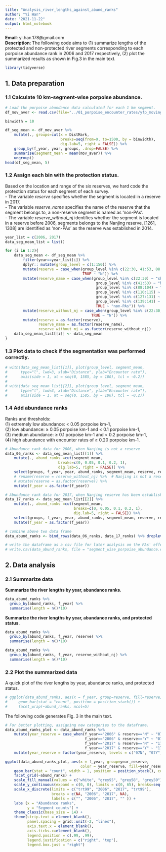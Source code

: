 ---
title: "Analysis_river_lengths_against_abund_ranks"  
author: "Yi Han"  
date: "2021-11-22"
output: html_notebook
---
**Email**: yi.han.178@gmail.com  
**Description**: The following code aims to (1) summarize lengths of the protected 
and non-protected river segments corresponding to each porpoise abundance rank in 
2006 and 2017  respectively, (2) plot the summarized results as shown in Fig.3 in 
the main text.

```{r include=FALSE}
library(tidyverse)
```

## 1. Data preparation  
### 1.1 Calculate 10 km-segment-wise porpoise abundance.  
```{r message = FALSE}
# Load the porpoise abundance data calculated for each 1 km segment.
df_mov_aver <- read.csv(file="../01_porpoise_encounter_rates/yfp_moving_average_06_17.csv")

binwidth = 10

df_seg_mean <- df_mov_aver %>%
    mutate(., groups=cut(x = DistMark,
                         breaks=seq(from=0, to=1500, by = binwidth),
                         dig.lab=5, right = FALSE)) %>%
    group_by(f_year, year, groups, .drop=FALSE) %>%
    summarise(segment_mean = mean(mov_aver)) %>%
    ungroup()
head(df_seg_mean, 5)
```

### 1.2 Assign each bin with the protection status.  
Based on the location and range of the six reserves, we hard code the protection
status for each segment of each survey.  
- The variable _reserve_ specifies whether the segment is located in a reserve in 2017.    
- The variable _reserve_name_ specifies the name of the reserve that the segment 
belongs to, a non-reserve segment is named as 'non-PAs'.  
- The variable _reserve_without_nj_ identifies whether the segment is located in 
a reserve before 2006, segments belongs to the Nanjing reserve, [1261, 1308] 
are identified as 'non-PAs' as the reserve was established in 2014.  

```{r message = FALSE}
year_list = c(2006, 2017)
data_seg_mean_list = list()

for (i in 1:2){
    data_seg_mean <- df_seg_mean %>%
        filter(year==year_list[i]) %>%
        dplyr:: mutate(group_level = c(1:150)) %>%
        mutate(reserve = case_when(group_level %in% c(22:30, 41:53, 88:104, 110:115, 127:131, 139:141) ~ "Y",
                                   TRUE ~ "N")) %>%
        mutate(reserve_name = case_when(group_level %in% c(22:30) ~ "shishou",
                                         group_level %in% c(41:53) ~ "honghu",
                                         group_level %in% c(88:104) ~ "anqing",
                                         group_level %in% c(110:115) ~ "tongling",
                                         group_level %in% c(127:131) ~ "nanjing",
                                         group_level %in% c(139:141) ~ "zhenjiang",
                                         TRUE ~ "non-PAs")) %>%
        mutate(reserve_without_nj = case_when(group_level %in% c(22:30, 41:53, 88:104, 110:115, 139:141) ~ "Y",
                                       TRUE ~ "N")) %>%
        mutate(reserve = as.factor(reserve),
               reserve_name = as.factor(reserve_name),
               reserve_without_nj = as.factor(reserve_without_nj)) 
    data_seg_mean_list[[i]] <- data_seg_mean
}

```

### 1.3 Plot data to check if the segmentation was performed correctly.
```{r}
# with(data_seg_mean_list[[1]], plot(group_level, segment_mean, 
#      type="l", lwd=3, xlab="Distance", ylab="Encounter rate"), 
#      axis(side = 1, at = seq(0, 1585, by = 100), tcl = -0.2))
# 
# with(data_seg_mean_list[[2]], plot(group_level, segment_mean, 
#      type="l", lwd=3, xlab="Distance", ylab="Encounter rate"), 
#      axis(side = 1, at = seq(0, 1585, by = 100), tcl = -0.2))
```

### 1.4 Add abundance ranks  
Ranks and thresholds:   
    (1) extremely low abundance: < 0.05 porpoise km-1,  
    (2) low abundance:  ≥ 0.05 porpoise km-1 and < 0.1 porpoise km-1,  
    (3) medium abundance: ≥ 0.1 porpoise km-1 and < 0.2 porpoise km-1,  
    (4) high abundance with encounter rates of ≥ 0.20 porpoise km-1.  
    
```{r message = FALSE}
# Abundance rank data for 2006, when Nanjing is not a reserve
data_06_ranks <- data_seg_mean_list[[1]] %>% 
    mutate(., abund_ranks =cut(segment_mean, 
                        breaks=c(0, 0.05, 0.1, 0.2, 1), 
                        dig.lab=5, right = FALSE)) %>%
    select(groups, f_year, year, abund_ranks, segment_mean, reserve, reserve_without_nj) %>%
    # rename(reserve = reserve_without_nj) %>%  # Nanjing is not a reserve in 2006
    # mutate(reserve = as.factor(reserve)) %>%
    mutate(f_year = as.factor(f_year))

# Abundance rank data for 2017, when Nanjing reserve has been established
data_17_ranks <- data_seg_mean_list[[2]] %>%
    mutate(., abund_ranks =cut(segment_mean, 
                               breaks=c(0, 0.05, 0.1, 0.2, 1), 
                               dig.lab=5, right = FALSE)) %>%
    select(groups, f_year, year, abund_ranks, segment_mean, reserve, reserve_without_nj) %>%
    mutate(f_year = as.factor(f_year))

# combine above two data frame
data_abund_ranks <- bind_rows(data_06_ranks, data_17_ranks) %>% droplevels()

# write the dataframe as a csv file for later analysis on the PAs' effects on the porpoise abundance.
# write.csv(data_abund_ranks, file = "segment_wise_porpoise_abundance.csv", row.names = FALSE)
```

## 2. Data analysis  
### 2.1 Summarize data   
__Summarize the river lengths by year, abundance ranks.__   
```{r message = FALSE}
data_abund_ranks %>% 
  group_by(abund_ranks, f_year) %>%
  summarise(length = n()*10)
```
__Summarize the river lengths by year, abundance ranks, and protected status.__  
```{r message = FALSE}
data_abund_ranks %>% 
  group_by(abund_ranks, f_year, reserve) %>%
  summarise(length = n()*10)

data_abund_ranks %>% 
  group_by(abund_ranks, f_year, reserve_without_nj) %>%
  summarise(length = n()*10)
```

### 2.2 Plot the summarized data  
A quick plot of the river lengths by year, abundance ranks, and protected status.  
```{r}
# ggplot(data_abund_ranks, aes(x = f_year, group=reserve, fill=reserve)) +
#     geom_bar(stat = "count", position = position_stack()) +
#     facet_wrap(~abund_ranks, ncol=5)
```

The following code generates Fig. 3 in the main text.    
```{r}
# For better plotting, assigning new categories to the dataframe.
data_abund_ranks_plot <- data_abund_ranks %>%
    mutate(year_reserve = case_when(f_year=="2006" & reserve=="N" ~ "07N",
                                    f_year=="2006" & reserve=="Y" ~ "07Y",
                                    f_year=="2017" & reserve=="N" ~ "17N",
                                    f_year=="2017" & reserve=="Y" ~ "17Y")) %>%
    mutate(year_reserve = factor(year_reserve, levels = c("07N", "07Y", "17N", "17Y")))

ggplot(data_abund_ranks_plot, aes(x = f_year, group=year_reserve, 
                                  color = year_reserve, fill=year_reserve)) +
    geom_bar(stat = "count", width = 1, position = position_stack(), color="black") +
    facet_grid(~abund_ranks) +
    scale_fill_manual(values = c("white", "grey95", "grey58", "grey50")) +
    scale_y_continuous(expand = c(0, 0), limits = c(0, 65), breaks=seq(0, 65, 10)) +
    scale_x_discrete(limits = c("trt99", "2006", "2017", "trt99"),
                     breaks = c(NA, "2006", "2017", NA),
                     labels = c("", "2006", "2017", "" )) +
    labs (x = "Abundance ranks",
          y = "Segment counts") +
    theme_classic(base_size = 14) +
    theme(strip.text = element_blank(),
          panel.spacing = grid::unit(-2, "lines"),
          axis.text.x = element_blank(),
          axis.ticks.x=element_blank(),
          legend.position = c(.99, .99),
          legend.justification = c("right", "top"),
          legend.box.just = "right")
```
